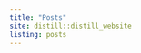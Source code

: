 ```yaml
---
title: "Posts"
site: distill::distill_website
listing: posts
---
```



<!-- <div id="tsparticles"></div> -->
<!--   <style> -->
<!--   #tsparticles { -->
<!--   width: 100%; -->
<!--   height: 100%; -->
<!--   background-size: cover; -->
<!--   background-position: 50% 50%; -->
<!--   background-repeat: no-repeat;} -->

<!--  </style> -->

<!--   <script -->
<!--     src="https://cdnjs.cloudflare.com/ajax/libs/tsparticles/1.18.1/tsparticles.min.js" -->
<!--     integrity="sha512-PYHWDEuXOTJ9MZ+/QHqkbgiEYZ+LImQv3i/9NyYOABFvK37e4q4Wg7aQDN1JpoGiEu1TYZh6JMrZluZox2gbDA==" -->
<!--     crossorigin="anonymous" -->
<!--   ></script> -->

<!--   <script> -->
<!--    tsParticles.load("tsparticles", { -->
<!--   particles: { -->
<!--     color: { -->
<!--       value: "#000" -->
<!--     }, -->
<!--     links: { -->
<!--       color: { -->
<!--         value: "#000" -->
<!--       }, -->
<!--       enable: true, -->
<!--       opacity: 0.5 -->
<!--     }, -->
<!--     move: { -->
<!--       enable: true -->
<!--     }, -->
<!--     opacity: { -->
<!--       value: 0.5 -->
<!--     }, -->
<!--     size: { -->
<!--       value: 2 -->
<!--     } -->
<!--   } -->
<!-- }); -->
<!--   </script> -->


